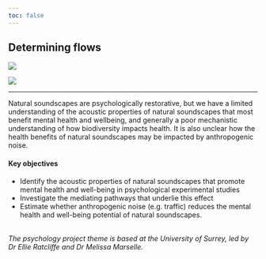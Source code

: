 ```yaml
---
toc: false
---
```


::: {.grid}

::: {.g-col-8}

# Determining flows

:::

::: {.g-col-4}

::: dark-mode
![](images/380_University Logo Blue_Gold _PNG_ .png)
:::
::: light-mode
![](images/380_University Logo Blue_Gold _PNG_ .png)
:::

:::
:::

<hr />

Natural soundscapes are psychologically restorative, but we have a limited understanding of the acoustic properties of natural soundscapes that most benefit mental health and wellbeing, and generally a poor mechanistic understanding of how biodiversity impacts health. It is also unclear how the health benefits of natural soundscapes may be impacted by anthropogenic noise.

#### Key objectives

* Identify the acoustic properties of natural soundscapes that promote mental health and well-being in psychological experimental studies 
* Investigate the mediating pathways that underlie this effect
* Estimate whether anthropogenic noise (e.g. traffic) reduces the mental health and well-being potential of natural soundscapes. 

<br />
*The psychology project theme is based at the University of Surrey, led by Dr Ellie Ratcliffe and Dr Melissa Marselle.*

